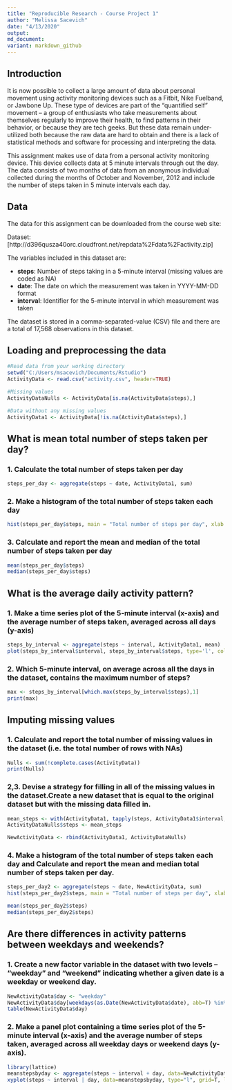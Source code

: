 ---
title: "Reproducible Research - Course Project 1"
author: "Melissa Sacevich"
date: "4/13/2020"
output: 
md_document: 
variant: markdown_github
---

## Introduction

It is now possible to collect a large amount of data about personal movement using activity monitoring devices such as a Fitbit, Nike Fuelband, or Jawbone Up. These type of devices are part of the “quantified self” movement – a group of enthusiasts who take measurements about themselves regularly to improve their health, to find patterns in their behavior, or because they are tech geeks. But these data remain under-utilized both because the raw data are hard to obtain and there is a lack of statistical methods and software for processing and interpreting the data.

This assignment makes use of data from a personal activity monitoring device. This device collects data at 5 minute intervals through out the day. The data consists of two months of data from an anonymous individual collected during the months of October and November, 2012 and include the number of steps taken in 5 minute intervals each day.

## Data
The data for this assignment can be downloaded from the course web site:

Dataset: [http://d396qusza40orc.cloudfront.net/repdata%2Fdata%2Factivity.zip]

The variables included in this dataset are:

* **steps**: Number of steps taking in a 5-minute interval (missing values are coded as NA) 
* **date**: The date on which the measurement was taken in YYYY-MM-DD format
* **interval**: Identifier for the 5-minute interval in which measurement was taken

The dataset is stored in a comma-separated-value (CSV) file and there are a total of 17,568 observations in this dataset.


## Loading and preprocessing the data
```{r}
#Read data from your working directory
setwd("C:/Users/msacevich/Documents/Rstudio")
ActivityData <- read.csv("activity.csv", header=TRUE)

#Missing values
ActivityDataNulls <- ActivityData[is.na(ActivityData$steps),]

#Data without any missing values
ActivityData1 <- ActivityData[!is.na(ActivityData$steps),]
```

## What is mean total number of steps taken per day?

### 1. Calculate the total number of steps taken per day
```{r}
steps_per_day <- aggregate(steps ~ date, ActivityData1, sum)
```

### 2. Make a histogram of the total number of steps taken each day
```{r}
hist(steps_per_day$steps, main = "Total number of steps per day", xlab = "Steps per day", col = "light blue")
```

### 3. Calculate and report the mean and median of the total number of steps taken per day
```{r}
mean(steps_per_day$steps)
median(steps_per_day$steps)
```

## What is the average daily activity pattern?

### 1. Make a time series plot of the 5-minute interval (x-axis) and the average number of steps taken, averaged across all days (y-axis)
```{r}
steps_by_interval <- aggregate(steps ~ interval, ActivityData1, mean)
plot(steps_by_interval$interval, steps_by_interval$steps, type='l', col=1, main="Average number of steps by Interval", xlab="Time Intervals", ylab="Average number of steps")
```

### 2. Which 5-minute interval, on average across all the days in the dataset, contains the maximum number of steps?
```{r}
max <- steps_by_interval[which.max(steps_by_interval$steps),1]
print(max)
```


## Imputing missing values
### 1. Calculate and report the total number of missing values in the dataset (i.e. the total number of rows with NAs)
```{r}
Nulls <- sum(!complete.cases(ActivityData))
print(Nulls)
```

### 2,3. Devise a strategy for filling in all of the missing values in the dataset.Create a new dataset that is equal to the original dataset but with the missing data filled in.
```{r}
mean_steps <- with(ActivityData1, tapply(steps, ActivityData1$interval, mean))
ActivityDataNulls$steps <- mean_steps

NewActivityData <- rbind(ActivityData1, ActivityDataNulls)
```

### 4. Make a histogram of the total number of steps taken each day and Calculate and report the mean and median total number of steps taken per day.
```{r}
steps_per_day2 <- aggregate(steps ~ date, NewActivityData, sum)
hist(steps_per_day2$steps, main = "Total number of steps per day", xlab = "Steps per day", col = "blueviolet")

mean(steps_per_day2$steps)
median(steps_per_day2$steps)
```

## Are there differences in activity patterns between weekdays and weekends?

### 1. Create a new factor variable in the dataset with two levels – “weekday” and “weekend” indicating whether a given date is a weekday or weekend day.
```{r}
NewActivityData$day <- "weekday"
NewActivityData$day[weekdays(as.Date(NewActivityData$date), abb=T) %in% c("Sat","Sun")] <- "weekend"
table(NewActivityData$day)
```

### 2. Make a panel plot containing a time series plot of the 5-minute interval (x-axis) and the average number of steps taken, averaged across all weekday days or weekend days (y-axis).
```{r}
library(lattice)
meanstepsbyday <- aggregate(steps ~ interval + day, data=NewActivityData, FUN="mean")
xyplot(steps ~ interval | day, data=meanstepsbyday, type="l", grid=T, layout=c(1,2), ylab="Number of steps", xlab="5-min. intervals from midnight", main="Average  5-min. activity intervals: Weekdays vs. Weekends")
```
